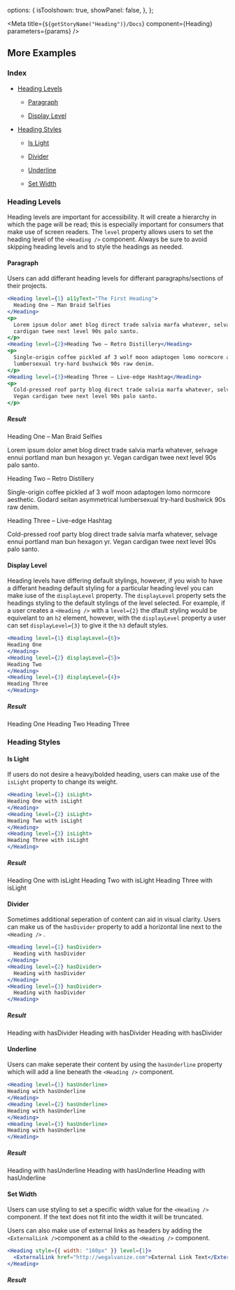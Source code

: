 
  options: {
    isToolshown: true,
    showPanel: false,
  },
};

<Meta title={`${getStoryName("Heading")}/Docs`} component={Heading} parameters={params} />

<Description markdown={Readme} />

## More Examples

### Index

- <a href="#heading-levels">Heading Levels</a>

  - <a href="#paragraph">Paragraph</a>

  - <a href="#display-level">Display Level</a>

* <a href="#heading-styles">Heading Styles</a>

  - <a href="#is-light">Is Light</a>

  - <a href="#divider">Divider</a>

  - <a href="#underline">Underline</a>

  - <a href="#set-width">Set Width</a>

### Heading Levels

Heading levels are important for accessibility. It will create a hierarchy in which the page will be read; this is especially important for consumers that make use of screen readers. The `level` property allows users to set the heading level of the `<Heading />` component.
Always be sure to avoid skipping heading levels and to style the headings as needed.

#### Paragraph

Users can add differant heading levels for differant paragraphs/sections of their projects.

```jsx
<Heading level={1} a11yText="The First Heading">
  Heading One – Man Braid Selfies
</Heading>
<p>
  Lorem ipsum dolor amet blog direct trade salvia marfa whatever, selvage ennui portland man bun hexagon yr. Vegan
  cardigan twee next level 90s palo santo.
</p>
<Heading level={2}>Heading Two – Retro Distillery</Heading>
<p>
  Single-origin coffee pickled af 3 wolf moon adaptogen lomo normcore aesthetic. Godard seitan asymmetrical
  lumbersexual try-hard bushwick 90s raw denim.
</p>
<Heading level={3}>Heading Three – Live-edge Hashtag</Heading>
<p>
  Cold-pressed roof party blog direct trade salvia marfa whatever, selvage ennui portland man bun hexagon yr.
  Vegan cardigan twee next level 90s palo santo.
</p>
```

##### Result

<HeadingStory>
  <Heading level={1} a11yText="The First Heading">
    Heading One – Man Braid Selfies
  </Heading>
  <p>
    Lorem ipsum dolor amet blog direct trade salvia marfa whatever, selvage ennui portland man bun hexagon yr. Vegan
    cardigan twee next level 90s palo santo.
  </p>
  <Heading level={2}>Heading Two – Retro Distillery</Heading>
  <p>
    Single-origin coffee pickled af 3 wolf moon adaptogen lomo normcore aesthetic. Godard seitan asymmetrical
    lumbersexual try-hard bushwick 90s raw denim.
  </p>
  <Heading level={3}>Heading Three – Live-edge Hashtag</Heading>
  <p>
    Cold-pressed roof party blog direct trade salvia marfa whatever, selvage ennui portland man bun hexagon yr. Vegan
    cardigan twee next level 90s palo santo.
  </p>
</HeadingStory>

#### Display Level

Heading levels have differing default stylings, however, if you wish to have a differant heading default styling for a particular heading level you can make iuse of the `displayLevel` property. The `displayLevel` property sets the headings styling to the default stylings of the level selected. For example, if a user creates a `<Heading />` with a `level={2}` the dfault styling would be equivelant to an `h2` element, however, with the `displayLevel` property a user can set `displayLevel={3}` to give it the `h3` default styles.

```jsx
<Heading level={1} displayLevel={6}>
Heading One
</Heading>
<Heading level={2} displayLevel={5}>
Heading Two
</Heading>
<Heading level={3} displayLevel={4}>
Heading Three
</Heading>
```

##### Result

<HeadingStory>
  <Heading level={1} displayLevel={6}>
    Heading One
  </Heading>
  <Heading level={2} displayLevel={5}>
    Heading Two
  </Heading>
  <Heading level={3} displayLevel={4}>
    Heading Three
  </Heading>
</HeadingStory>

### Heading Styles

#### Is Light

If users do not desire a heavy/bolded heading, users can make use of the `isLight` property to change its weight.

```jsx
<Heading level={1} isLight>
Heading One with isLight
</Heading>
<Heading level={2} isLight>
Heading Two with isLight
</Heading>
<Heading level={3} isLight>
Heading Three with isLight
</Heading>
```

##### Result

<HeadingStory>
  <Heading level={1} isLight>
    Heading One with isLight
  </Heading>
  <Heading level={2} isLight>
    Heading Two with isLight
  </Heading>
  <Heading level={3} isLight>
    Heading Three with isLight
  </Heading>
</HeadingStory>

#### Divider

Sometimes additional seperation of content can aid in visual clarity. Users can make us of the `hasDivider` property to add a horizontal line next to the `<Heading />` .

```jsx
<Heading level={1} hasDivider>
  Heading with hasDivider
</Heading>
<Heading level={2} hasDivider>
  Heading with hasDivider
</Heading>
<Heading level={3} hasDivider>
  Heading with hasDivider
</Heading>
```

##### Result

<HeadingStory>
  <Heading level={1} hasDivider>
    Heading with hasDivider
  </Heading>
  <Heading level={2} hasDivider>
    Heading with hasDivider
  </Heading>
  <Heading level={3} hasDivider>
    Heading with hasDivider
  </Heading>
</HeadingStory>

#### Underline

Users can make seperate their content by using the `hasUnderline` property which will add a line beneath the `<Heading />` component.

```jsx
<Heading level={1} hasUnderline>
Heading with hasUnderline
</Heading>
<Heading level={2} hasUnderline>
Heading with hasUnderline
</Heading>
<Heading level={3} hasUnderline>
Heading with hasUnderline
</Heading>
```

##### Result

<HeadingStory>
  <Heading level={1} hasUnderline>
    Heading with hasUnderline
  </Heading>
  <Heading level={2} hasUnderline>
    Heading with hasUnderline
  </Heading>
  <Heading level={3} hasUnderline>
    Heading with hasUnderline
  </Heading>
</HeadingStory>

#### Set Width

Users can use styling to set a specific width value for the `<Heading />` component. If the text does not fit into the width it will be truncated.

Users can also make use of external links as headers by adding the `<ExternalLink />`component as a child to the `<Heading />` component.

```jsx
<Heading style={{ width: "160px" }} level={1}>
  <ExternalLink href="http://wegalvanize.com">External Link Text</ExternalLink>
</Heading>
```

##### Result

<HeadingStory>
  <SetWidthExample />
</HeadingStory>
